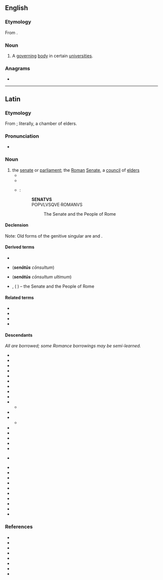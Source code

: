 {{also|Senatus}}
==English==

===Etymology===
From {{bor|en|la|senatus}}.

===Noun===
{{en-noun|?}}

# A [[govern]]ing [[body]] in certain [[university|universities]].

===Anagrams===
* {{anagrams|en|a=aensstu|nasutes|sun teas|unseats}}

----

==Latin==

===Etymology===
From {{af|la|senex|t1=old|-ātus|id2=abstract noun}}; literally, a chamber of elders.

===Pronunciation===
* {{la-IPA|senātus}}

===Noun===
{{la-noun|senātus<4>}}

# the [[senate]] or [[parliament]]; the [[Roman]] [[Senate]], a [[council]] of [[elders]]
#* {{Q|la|Cicero|Catiline|Oratio in Catilinam Prima in Senatu Habita|2|quote=O tempora, o mores! '''Senatus''' haec intellegit, consul videt; hic tamen vivit. Vivit?|trans=Shame on the age and on its principles! The '''senate''' is aware of these things; the consul sees them; and yet this man lives. Lives!}}
#* {{Q|la|Ovid|Fasti|5|63-64|quote=‘nec nisi post annōs patuit tunc cūriā sērōs,<br/>nōmen et aetātis mīte '''senātus''' erat.’|trans=''‘‘Nor then was the Senate-house open [to a citizen] except after [his] latter years, and [the word] '''Senate''' [itself] was the mellow name of old age.’’''<br/>(The muse {{w|Urania}} is speaking. “Senatus,” the {{w|Roman Senate}}, relates to another word that is “[[aetatis]]” or “of old age”: [[senex]] – i.e., the Senate was a council of elderly men.)}}
#* {{circa|82 {{AD}}}} {{w|Arch of Titus}}:
#*: '''SENATVS'''
#*: POPVLVSQVE·ROMANVS
#*:: The Senate and the People of Rome

====Declension====
{{la-ndecl|senātus<4>}}
Note: Old forms of the genitive singular are {{m|la|senātuis}} and {{m|la|senātī}}.

====Derived terms====
* {{l|la|senāculum}}
* {{l|la|S. C.}} ('''''senātūs''' cōnsultum'')
* {{l|la|S. C. U.}} ('''''senātūs''' cōnsultum ultimum'')
* {{l|la|S. P. Q. R.}}, {{l|la|SPQR}} ('''''{{l|la|senatus|Senātus}}''' {{l|la|populus|Populus}}{{l|la|-que|que}} {{l|la|romanus|Rōmānus}}'') – the Senate and the People of Rome

====Related terms====
* {{l|la|senātor}}
* {{l|la|senātōrius}}
* {{l|la|senātrīx}}
* {{l|la|senex}}

====Descendants====
''All are borrowed; some Romance borrowings may be semi-learned.''
{{top4}}
* {{desc|hy|սենատ}}
* {{desc|eu|senatu}}
* {{desc|be|сенат}}
* {{desc|bg|сенат}}
* {{desc|ca|senat}}
* {{desc|kw|senedh}}
* {{desc|cs|senát}}
* {{desc|da|senat}}
* {{desc|fi|senaatti}}
* {{desc|fro|senat}}
** {{desctree|frm|senat}}
* {{desc|ka|სენატი}}
* {{desc|de|Senat}}
** {{desc|et|senat}}
* {{desc|hu|szenátus}}
* {{desc|ga|seanad}}
* {{desctree|it|senato}}
* {{desc|lld|senat}}
* {{desc|mk|сенат}}
* {{desc|no|-}} {{l|nb|senat}}
* {{desc|pl|senat}}
* {{desc|pt|senado|bor=1}}
* {{desctree|ru|сенат}}
* {{desctree|es|senado}}
* {{desc|gd|seanadh}}
* {{desc|scn|sinatu}}
* {{desc|sv|senat}}
* {{desc|uk|сенат}}
* {{desc|cy|senedd}}
* {{desc|yi|סענאַט}}
{{bottom}}

===References===
* {{R:L&S}}
* {{R:Elementary Lewis}}
* {{R:du Cange}}
* {{R:Gaffiot}}
* {{R:M&A}}
* {{R:Peck}}
* {{R:NLW}}
* {{R:Smith's Antiquities}}
{{C|la|Government|Politics}}